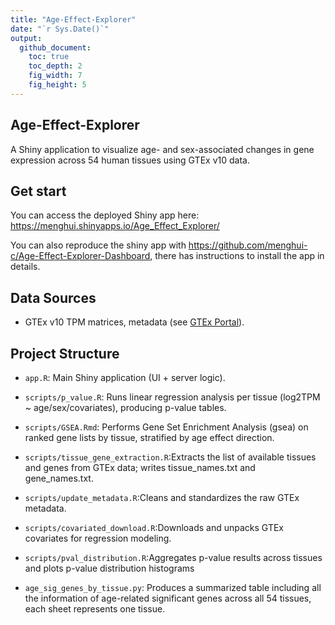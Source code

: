 ```yaml
---
title: "Age-Effect-Explorer"
date: "`r Sys.Date()`"
output:
  github_document:
    toc: true
    toc_depth: 2
    fig_width: 7
    fig_height: 5
---
```


## Age-Effect-Explorer

A Shiny application to visualize age- and sex-associated changes in gene expression across 54 human tissues using GTEx v10 data.

## Get start

You can access the deployed Shiny app here: <https://menghui.shinyapps.io/Age_Effect_Explorer/>

You can also reproduce the shiny app with <https://github.com/menghui-c/Age-Effect-Explorer-Dashboard>, there has instructions to install the app in details.

## Data Sources

-   GTEx v10 TPM matrices, metadata (see [GTEx Portal](https://gtexportal.org/home/)).

## Project Structure

-   `app.R`: Main Shiny application (UI + server logic).

-   `scripts/p_value.R`: Runs linear regression analysis per tissue (log2TPM \~ age/sex/covariates), producing p-value tables.

-   `scripts/GSEA.Rmd`: Performs Gene Set Enrichment Analysis (gsea) on ranked gene lists by tissue, stratified by age effect direction.

-   `scripts/tissue_gene_extraction.R`:Extracts the list of available tissues and genes from GTEx data; writes tissue_names.txt and gene_names.txt.

-   `scripts/update_metadata.R`:Cleans and standardizes the raw GTEx metadata.

-   `scripts/covariated_download.R`:Downloads and unpacks GTEx covariates for regression modeling.

-   `scripts/pval_distribution.R`:Aggregates p-value results across tissues and plots p-value distribution histograms

-   `age_sig_genes_by_tissue.py`: Produces a summarized table including all the information of age-related significant genes across all 54 tissues, each sheet represents one tissue.
